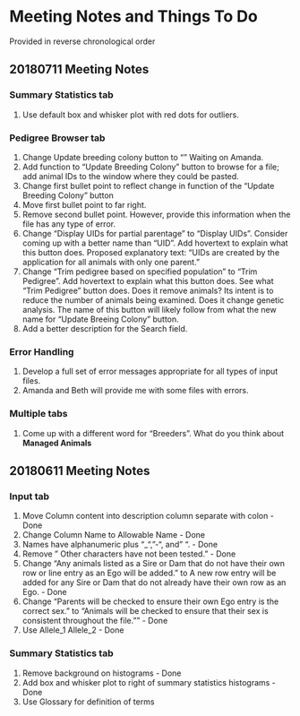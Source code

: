 # Meeting Notes and Things To Do

Provided in reverse chronological order

## 20180711 Meeting Notes

### Summary Statistics tab

1. Use default box and whisker plot with red dots for outliers.

### Pedigree Browser tab
1. Change Update breeding colony button to "" Waiting on Amanda.
2. Add function to "Update Breeding Colony" button to browse for a file; add animal IDs to the window where they could be pasted.
3. Change first bullet point to reflect change in function of the "Update Breeding Colony" button
4. Move first bullet point to far right.
5. Remove second bullet point. However, provide this information when the file has any type of error. 
6. Change "Display UIDs for partial parentage" to "Display UIDs". Consider coming up with a better name than "UID". Add hovertext to explain what this button does. Proposed explanatory text: "UIDs are created by the application for all animals with only one parent."
7. Change "Trim pedigree based on specified population" to "Trim Pedigree". Add hovertext to explain what this button does. See what "Trim Pedigree" button does. Does it remove animals? Its intent is to reduce the number of animals being examined. Does it change genetic analysis. The name of this button will likely follow from what the new name for "Update Breeing Colony" button.
8. Add a better description for the Search field.

### Error Handling
1. Develop a full set of error messages appropriate for all types of input files.
2. Amanda and Beth will provide me with some files with errors.

### Multiple tabs
1. Come up with a different word for "Breeders". What do you think about __Managed Animals__

## 20180611 Meeting Notes
### Input tab 

1. Move Column content into description column separate with colon - Done
2. Change Column Name to Allowable Name - Done
3. Names have alphanumeric plus "_", "-", and " ". - Done
4. Remove " Other characters have not been tested." - Done
5. Change "Any animals listed as a Sire or Dam that do not have their own row or line entry as an Ego will be added." to
A new row entry will be added for any Sire or Dam that do not already have their own row as an Ego. - Done
6. Change "Parents will be checked to ensure their own Ego entry is the correct sex." to "Animals will be checked to ensure that their sex is consistent throughout the file."" - Done
9. Use Allele_1 Allele_2 - Done

### Summary Statistics tab

1. Remove background on histograms - Done
8. Add box and whisker plot to right of summary statistics histograms - Done
10. Use Glossary for definition of terms

